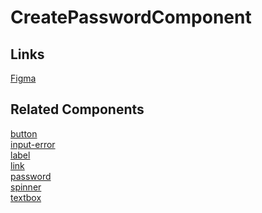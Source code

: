 <!-- create-passsword.stories.mdx -->


<Meta title="QTD Components/Auth/CreatePassword/README" component={CreatePasswordComponent} />

# CreatePasswordComponent

<ArgsTable of={CreatePasswordComponent} />

## Links

[Figma](https://www.figma.com/file/Tawy7hlvkjMQzg3fX0gVrt/QTD-2.0-Final-Designs?node-id=5773%3A181)

## Related Components

[button](http://localhost:6006/?path=/story/base-components-button-readme--page)  
[input-error](http://localhost:6006/?path=/story/base-components-inputerror-readme--page)  
[label](http://localhost:6006/?path=/story/base-components-label-readme--page)  
[link](http://localhost:6006/?path=/story/base-components-link-readme--page)  
[password](http://localhost:6006/?path=/story/base-components-password-readme--page)  
[spinner](http://localhost:6006/?path=/story/base-components-spinner-readme--page)  
[textbox](http://localhost:6006/?path=/story/base-components-textbox-readme--page)
